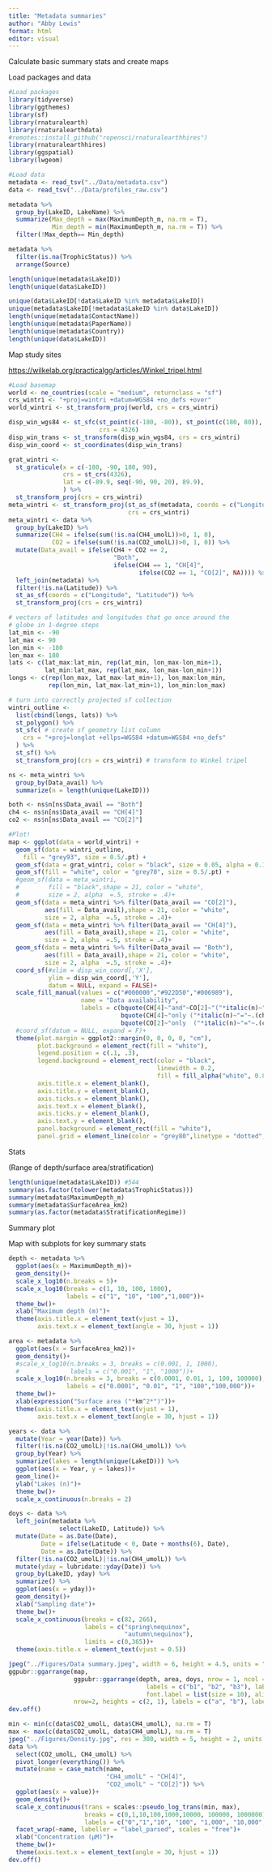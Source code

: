 ```yaml
---
title: "Metadata summaries"
author: "Abby Lewis"
format: html
editor: visual
---
```


Calculate basic summary stats and create maps

Load packages and data

```r
#Load packages
library(tidyverse)
library(ggthemes)
library(sf)
library(rnaturalearth)
library(rnaturalearthdata)
#remotes::install_github("ropensci/rnaturalearthhires")
library(rnaturalearthhires)
library(ggspatial)
library(lwgeom)

#Load data
metadata <- read_tsv("../Data/metadata.csv")
data <- read_tsv("../Data/profiles_raw.csv")

metadata %>%
  group_by(LakeID, LakeName) %>%
  summarize(Max_depth = max(MaximumDepth_m, na.rm = T),
            Min_depth = min(MaximumDepth_m, na.rm = T)) %>%
  filter(!Max_depth== Min_depth)

metadata %>%
  filter(is.na(TrophicStatus)) %>%
  arrange(Source)

length(unique(metadata$LakeID))
length(unique(data$LakeID))

unique(data$LakeID[!data$LakeID %in% metadata$LakeID])
unique(metadata$LakeID[!metadata$LakeID %in% data$LakeID])
length(unique(metadata$ContactName))
length(unique(metadata$PaperName))
length(unique(metadata$Country))
length(unique(data$LakeID))
```

Map study sites

<https://wilkelab.org/practicalgg/articles/Winkel_tripel.html>

```r
#Load basemap
world <- ne_countries(scale = "medium", returnclass = "sf")
crs_wintri <- "+proj=wintri +datum=WGS84 +no_defs +over"
world_wintri <- st_transform_proj(world, crs = crs_wintri)

disp_win_wgs84 <- st_sfc(st_point(c(-180, -80)), st_point(c(180, 80)),
                         crs = 4326)
disp_win_trans <- st_transform(disp_win_wgs84, crs = crs_wintri)
disp_win_coord <- st_coordinates(disp_win_trans)

grat_wintri <- 
  st_graticule(x = c(-180, -90, 180, 90),
               crs = st_crs(4326),
               lat = c(-89.9, seq(-90, 90, 20), 89.9),
               ) %>%
  st_transform_proj(crs = crs_wintri)
meta_wintri <- st_transform_proj(st_as_sf(metadata, coords = c("Longitude", "Latitude")), 
                                 crs = crs_wintri)
meta_wintri <- data %>%
  group_by(LakeID) %>%
  summarize(CH4 = ifelse(sum(!is.na(CH4_umolL))>0, 1, 0),
            CO2 = ifelse(sum(!is.na(CO2_umolL))>0, 1, 0)) %>%
  mutate(Data_avail = ifelse(CH4 + CO2 == 2,
                             "Both",
                             ifelse(CH4 == 1, "CH[4]",
                                    ifelse(CO2 == 1, "CO[2]", NA)))) %>%
  left_join(metadata) %>%
  filter(!is.na(Latitude)) %>%
  st_as_sf(coords = c("Longitude", "Latitude")) %>%
  st_transform_proj(crs = crs_wintri) 

# vectors of latitudes and longitudes that go once around the 
# globe in 1-degree steps
lat_min <- -90
lat_max <- 90
lon_min <- -180
lon_max <- 180
lats <- c(lat_max:lat_min, rep(lat_min, lon_max-lon_min+1), 
          lat_min:lat_max, rep(lat_max, lon_max-lon_min+1))
longs <- c(rep(lon_max, lat_max-lat_min+1), lon_max:lon_min, 
           rep(lon_min, lat_max-lat_min+1), lon_min:lon_max)

# turn into correctly projected sf collection
wintri_outline <- 
  list(cbind(longs, lats)) %>%
  st_polygon() %>%
  st_sfc( # create sf geometry list column
    crs = "+proj=longlat +ellps=WGS84 +datum=WGS84 +no_defs"
  ) %>% 
  st_sf() %>%
  st_transform_proj(crs = crs_wintri) # transform to Winkel tripel

ns <- meta_wintri %>%
  group_by(Data_avail) %>%
  summarize(n = length(unique(LakeID)))

both <- ns$n[ns$Data_avail == "Both"]
ch4 <- ns$n[ns$Data_avail == "CH[4]"]
co2 <- ns$n[ns$Data_avail == "CO[2]"]

#Plot!
map <- ggplot(data = world_wintri) +
  geom_sf(data = wintri_outline,
    fill = "grey93", size = 0.5/.pt) + 
  geom_sf(data = grat_wintri, color = "black", size = 0.05, alpha = 0.1) + 
  geom_sf(fill = "white", color = "grey70", size = 0.5/.pt) +
  #geom_sf(data = meta_wintri,
  #        fill = "black",shape = 21, color = "white", 
  #        size = 2, alpha  =.5, stroke = .4)+
  geom_sf(data = meta_wintri %>% filter(Data_avail == "CO[2]"),
          aes(fill = Data_avail),shape = 21, color = "white", 
          size = 2, alpha  =.5, stroke = .4)+
  geom_sf(data = meta_wintri %>% filter(Data_avail == "CH[4]"),
          aes(fill = Data_avail),shape = 21, color = "white", 
          size = 2, alpha  =.5, stroke = .4)+
  geom_sf(data = meta_wintri %>% filter(Data_avail == "Both"),
          aes(fill = Data_avail),shape = 21, color = "white", 
          size = 2, alpha  =.5, stroke = .4)+
  coord_sf(#xlim = disp_win_coord[,'X'], 
           ylim = disp_win_coord[,'Y'],
           datum = NULL, expand = FALSE)+
  scale_fill_manual(values = c("#000000","#922D50","#006989"),
                    name = "Data availability",
                    labels = c(bquote(CH[4]~"and"~CO[2]~"("*italic(n)~"="~.(both)*")"), 
                               bquote(CH[4]~"only ("*italic(n)~"="~.(ch4)*")"),
                               bquote(CO[2]~"only  ("*italic(n)~"="~.(co2)*")")))+
  #coord_sf(datum = NULL, expand = F)+ 
  theme(plot.margin = ggplot2::margin(0, 0, 0, 0, "cm"),
        plot.background = element_rect(fill = "white"),
        legend.position = c(.1, .3),
        legend.background = element_rect(color = "black", 
                                         linewidth = 0.2, 
                                         fill = fill_alpha("white", 0.8)),
        axis.title.x = element_blank(),
        axis.title.y = element_blank(),
        axis.ticks.x = element_blank(),
        axis.text.x = element_blank(),
        axis.ticks.y = element_blank(),
        axis.text.y = element_blank(),
        panel.background = element_rect(fill = "white"),
        panel.grid = element_line(color = "grey80",linetype = "dotted", linewidth = 0.0001))
```

Stats

(Range of depth/surface area/stratification)

```r
length(unique(metadata$LakeID)) #544
summary(as.factor(tolower(metadata$TrophicStatus)))
summary(metadata$MaximumDepth_m)
summary(metadata$SurfaceArea_km2)
summary(as.factor(metadata$StratificationRegime))
```

Summary plot

Map with subplots for key summary stats

```r
depth <- metadata %>%
  ggplot(aes(x = MaximumDepth_m))+
  geom_density()+
  scale_x_log10(n.breaks = 5)+
  scale_x_log10(breaks = c(1, 10, 100, 1000), 
                labels = c("1", "10", "100","1,000"))+
  theme_bw()+
  xlab("Maximum depth (m)")+
  theme(axis.title.x = element_text(vjust = 1),
        axis.text.x = element_text(angle = 30, hjust = 1))

area <- metadata %>%
  ggplot(aes(x = SurfaceArea_km2))+
  geom_density()+
  #scale_x_log10(n.breaks = 3, breaks = c(0.001, 1, 1000), 
  #              labels = c("0.001", "1", "1000"))+
  scale_x_log10(n.breaks = 3, breaks = c(0.0001, 0.01, 1, 100, 100000), 
                labels = c("0.0001", "0.01", "1", "100","100,000"))+
  theme_bw()+
  xlab(expression("Surface area ("*km^2*")"))+
  theme(axis.title.x = element_text(vjust = 1),
        axis.text.x = element_text(angle = 30, hjust = 1))

years <- data %>%
  mutate(Year = year(Date)) %>%
  filter(!is.na(CO2_umolL)|!is.na(CH4_umolL)) %>%
  group_by(Year) %>%
  summarize(lakes = length(unique(LakeID))) %>% 
  ggplot(aes(x = Year, y = lakes))+
  geom_line()+
  ylab("Lakes (n)")+
  theme_bw()+
  scale_x_continuous(n.breaks = 2)

doys <- data %>%
  left_join(metadata %>%
              select(LakeID, Latitude)) %>%
  mutate(Date = as.Date(Date),
         Date = ifelse(Latitude < 0, Date + months(6), Date),
         Date = as.Date(Date)) %>%
  filter(!is.na(CO2_umolL)|!is.na(CH4_umolL)) %>%
  mutate(yday = lubridate::yday(Date)) %>%
  group_by(LakeID, yday) %>%
  summarize() %>%
  ggplot(aes(x = yday))+
  geom_density()+
  xlab("Sampling date")+
  theme_bw()+
  scale_x_continuous(breaks = c(82, 266),
                     labels = c("spring\nequinox",
                                "autumn\nequinox"),
                     limits = c(0,365))+
  theme(axis.title.x = element_text(vjust = 0.5))

jpeg("../Figures/Data summary.jpeg", width = 6, height = 4.5, units = "in", res = 300)
ggpubr::ggarrange(map, 
                  ggpubr::ggarrange(depth, area, doys, nrow = 1, ncol = 3, 
                                      labels = c("b1", "b2", "b3"), label.x = -0.03,
                                      font.label = list(size = 10), align = "h"), 
                  nrow=2, heights = c(2, 1), labels = c("a", "b"), label.y = c(1, 1.15))
dev.off()
```

```r
min <- min(c(data$CO2_umolL, data$CH4_umolL), na.rm = T)
max <- max(c(data$CO2_umolL, data$CH4_umolL), na.rm = T)
jpeg("../Figures/Density.jpg", res = 300, width = 5, height = 2, units = "in")
data %>%
  select(CO2_umolL, CH4_umolL) %>%
  pivot_longer(everything()) %>%
  mutate(name = case_match(name,
                           "CH4_umolL" ~ "CH[4]",
                           "CO2_umolL" ~ "CO[2]")) %>%
  ggplot(aes(x = value))+
  geom_density()+
  scale_x_continuous(trans = scales::pseudo_log_trans(min, max), 
                     breaks = c(0,1,10,100,1000,10000, 100000, 1000000),
                     labels = c("0","1","10", "100", "1,000", "10,000","100,000", "1,000,000")) +
  facet_wrap(~name, labeller = "label_parsed", scales = "free")+
  xlab("Concentration (µM)")+
  theme_bw()+
  theme(axis.text.x = element_text(angle = 30, hjust = 1))
dev.off()
```
